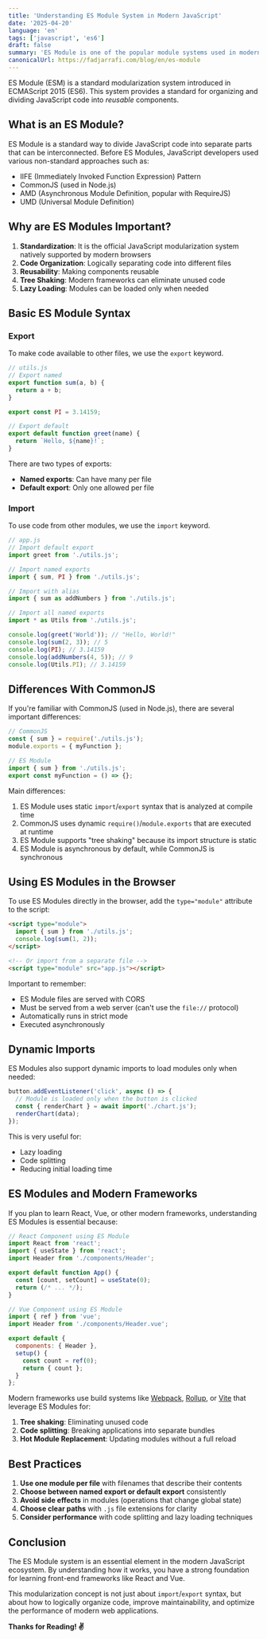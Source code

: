 ```yaml
---
title: 'Understanding ES Module System in Modern JavaScript' 
date: '2025-04-20' 
language: 'en'
tags: ['javascript', 'es6'] 
draft: false
summary: 'ES Module is one of the popular module systems used in modern JavaScript frameworks'
canonicalUrl: https://fadjarrafi.com/blog/en/es-module
---
```


ES Module (ESM) is a standard modularization system introduced in ECMAScript 2015 (ES6). This system provides a standard for organizing and dividing JavaScript code into _reusable_ components.

## What is an ES Module?

ES Module is a standard way to divide JavaScript code into separate parts that can be interconnected. Before ES Modules, JavaScript developers used various non-standard approaches such as:

- IIFE (Immediately Invoked Function Expression) Pattern
- CommonJS (used in Node.js)
- AMD (Asynchronous Module Definition, popular with RequireJS)
- UMD (Universal Module Definition)

## Why are ES Modules Important?

1. **Standardization**: It is the official JavaScript modularization system natively supported by modern browsers
2. **Code Organization**: Logically separating code into different files
3. **Reusability**: Making components reusable
4. **Tree Shaking**: Modern frameworks can eliminate unused code
5. **Lazy Loading**: Modules can be loaded only when needed

## Basic ES Module Syntax

### Export

To make code available to other files, we use the `export` keyword.

```javascript
// utils.js
// Export named
export function sum(a, b) {
  return a + b;
}

export const PI = 3.14159;

// Export default
export default function greet(name) {
  return `Hello, ${name}!`;
}
```

There are two types of exports:

- **Named exports**: Can have many per file
- **Default export**: Only one allowed per file

### Import

To use code from other modules, we use the `import` keyword.

```javascript
// app.js
// Import default export
import greet from './utils.js';

// Import named exports
import { sum, PI } from './utils.js';

// Import with alias
import { sum as addNumbers } from './utils.js';

// Import all named exports
import * as Utils from './utils.js';

console.log(greet('World')); // "Hello, World!"
console.log(sum(2, 3)); // 5
console.log(PI); // 3.14159
console.log(addNumbers(4, 5)); // 9
console.log(Utils.PI); // 3.14159
```

## Differences With CommonJS

If you're familiar with CommonJS (used in Node.js), there are several important differences:

```javascript
// CommonJS
const { sum } = require('./utils.js');
module.exports = { myFunction };

// ES Module
import { sum } from './utils.js';
export const myFunction = () => {};
```

Main differences:

1. ES Module uses static `import`/`export` syntax that is analyzed at compile time
2. CommonJS uses dynamic `require()`/`module.exports` that are executed at runtime
3. ES Module supports "tree shaking" because its import structure is static
4. ES Module is asynchronous by default, while CommonJS is synchronous

## Using ES Modules in the Browser

To use ES Modules directly in the browser, add the `type="module"` attribute to the script:

```html
<script type="module">
  import { sum } from './utils.js';
  console.log(sum(1, 2));
</script>

<!-- Or import from a separate file -->
<script type="module" src="app.js"></script>
```

Important to remember:

- ES Module files are served with CORS
- Must be served from a web server (can't use the `file://` protocol)
- Automatically runs in strict mode
- Executed asynchronously

## Dynamic Imports

ES Modules also support dynamic imports to load modules only when needed:

```javascript
button.addEventListener('click', async () => {
  // Module is loaded only when the button is clicked
  const { renderChart } = await import('./chart.js');
  renderChart(data);
});
```

This is very useful for:

- Lazy loading
- Code splitting
- Reducing initial loading time

## ES Modules and Modern Frameworks

If you plan to learn React, Vue, or other modern frameworks, understanding ES Modules is essential because:

```javascript
// React Component using ES Module
import React from 'react';
import { useState } from 'react';
import Header from './components/Header';

export default function App() {
  const [count, setCount] = useState(0);
  return (/* ... */);
}
```

```javascript
// Vue Component using ES Module
import { ref } from 'vue';
import Header from './components/Header.vue';

export default {
  components: { Header },
  setup() {
    const count = ref(0);
    return { count };
  }
};
```

Modern frameworks use build systems like [Webpack](https://webpack.js.org/), [Rollup](https://rollupjs.org/), or [Vite](https://vite.dev/) that leverage ES Modules for:

1. **Tree shaking**: Eliminating unused code
2. **Code splitting**: Breaking applications into separate bundles
3. **Hot Module Replacement**: Updating modules without a full reload

## Best Practices

1. **Use one module per file** with filenames that describe their contents
2. **Choose between named export or default export** consistently
3. **Avoid side effects** in modules (operations that change global state)
4. **Choose clear paths** with `.js` file extensions for clarity
5. **Consider performance** with code splitting and lazy loading techniques

## Conclusion

The ES Module system is an essential element in the modern JavaScript ecosystem. By understanding how it works, you have a strong foundation for learning front-end frameworks like React and Vue.

This modularization concept is not just about `import`/`export` syntax, but about how to logically organize code, improve maintainability, and optimize the performance of modern web applications.

**Thanks for Reading! ✌️**